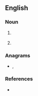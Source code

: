==English==

===Noun===
{{en-noun|~}}

# {{lb|en|business|countable}} {{initialism of|[[woman|women]]'s [[business]] [[enterprise]]|lang=en}}
# {{lb|en|software|uncountable}} {{initialism of|[[Web]]-[[based]] [[engineering|Engineering]]|lang=en}}

===Anagrams===
* {{l|en|web}}, {{l|en|Web}}

===References===
* {{pedia|WBE}}